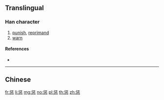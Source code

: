 {{character info/new}}
{{also|懲}}
==Translingual==

===Han character===
{{Han char|rn=61|rad=心|as=08|sn=12|four=|canj=HMP|ids=⿱征心}}

# [[punish]], [[reprimand]]
# [[warn]]

====References====
* {{Han ref|kx=0392.181|dkj=10851|hdz=42311.130|uh=60E9|ud=24809}}

----

==Chinese==
{{zh-see|懲}}

[[fr:惩]]
[[li:惩]]
[[mg:惩]]
[[no:惩]]
[[pl:惩]]
[[th:惩]]
[[zh:惩]]